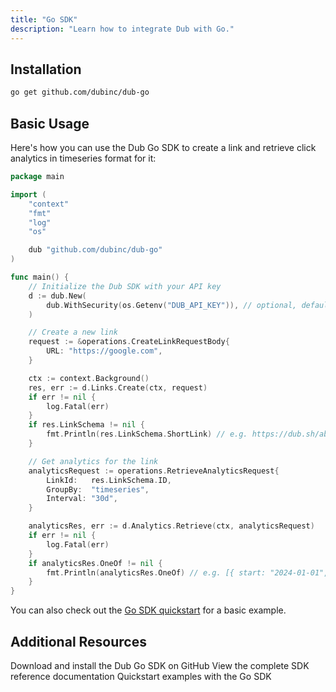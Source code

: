 ```yaml
---
title: "Go SDK"
description: "Learn how to integrate Dub with Go."
---
```



## Installation

```bash
go get github.com/dubinc/dub-go
```

## Basic Usage

Here's how you can use the Dub Go SDK to create a link and retrieve click analytics in timeseries format for it:

```go
package main

import (
	"context"
	"fmt"
	"log"
	"os"

	dub "github.com/dubinc/dub-go"
)

func main() {
	// Initialize the Dub SDK with your API key
	d := dub.New(
		dub.WithSecurity(os.Getenv("DUB_API_KEY")), // optional, defaults to DUB_API_KEY
	)

	// Create a new link
	request := &operations.CreateLinkRequestBody{
		URL: "https://google.com",
	}

	ctx := context.Background()
	res, err := d.Links.Create(ctx, request)
	if err != nil {
		log.Fatal(err)
	}
	if res.LinkSchema != nil {
		fmt.Println(res.LinkSchema.ShortLink) // e.g. https://dub.sh/abc123
	}

	// Get analytics for the link
	analyticsRequest := operations.RetrieveAnalyticsRequest{
		LinkId:   res.LinkSchema.ID,
		GroupBy:  "timeseries",
		Interval: "30d",
	}

	analyticsRes, err := d.Analytics.Retrieve(ctx, analyticsRequest)
	if err != nil {
		log.Fatal(err)
	}
	if analyticsRes.OneOf != nil {
		fmt.Println(analyticsRes.OneOf) // e.g. [{ start: "2024-01-01", clicks: 100 }]
	}
}
```

<SdkUsageExamples />

You can also check out the [Go SDK quickstart](/sdks/quickstart/go) for a basic example.

## Additional Resources

<CardGroup cols={2}>
  <Card title="Go Package" icon="golang" href="https://d.to/go/sdk">
    Download and install the Dub Go SDK on GitHub
  </Card>
  <Card
    title="SDK Reference"
    icon="book"
    iconType="solid"
    href="https://github.com/dubinc/dub-go/blob/main/README.md"
  >
    View the complete SDK reference documentation
  </Card>
  <Card
    title="Examples"
    icon="github"
    href="https://github.com/dubinc/examples/tree/main/go"
  >
    Quickstart examples with the Go SDK
  </Card>
</CardGroup>
